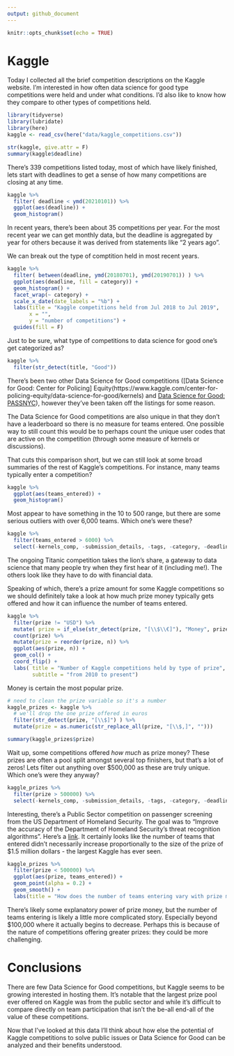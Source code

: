 ```yaml
---
output: github_document
---
```


```r
knitr::opts_chunk$set(echo = TRUE)
```

# Kaggle

Today I collected all the brief competition descriptions on the Kaggle website.  I'm interested in how often data science for good type competitions were held and under what conditions.  I'd also like to know how they compare to other types of competitions held.


```r
library(tidyverse)
library(lubridate)
library(here)
kaggle <- read_csv(here("data/kaggle_competitions.csv"))

str(kaggle, give.attr = F)
summary(kaggle$deadline)
```
  
There's 339 competitions listed today, most of which have likely finished, lets start with deadlines to get a sense of how many competitions are closing at any time.

```r
kaggle %>% 
  filter( deadline < ymd(20210101)) %>% 
  ggplot(aes(deadline)) +
  geom_histogram()
```

In recent years, there's been about 35 competitions per year.  For the most recent year we can get monthly data, but the deadline is aggregated by year for others because it was derived from statements like "2 years ago".

We can break out the type of comptition held in most recent years.

```r
kaggle %>% 
  filter( between(deadline, ymd(20180701), ymd(20190701)) ) %>% 
  ggplot(aes(deadline, fill = category)) +
  geom_histogram() +
  facet_wrap(~ category) +
  scale_x_date(date_labels = "%b") +
  labs(title = "Kaggle competitions held from Jul 2018 to Jul 2019", 
       x = "",
       y = "number of competitions") +
  guides(fill = F)
```

Just to be sure, what type of competitions to data science for good one's get categorized as?

```r
kaggle %>% 
  filter(str_detect(title, "Good"))
```

There's been two other Data Science for Good competitions ([Data Science for Good: Center for Policing] Equity(https://www.kaggle.com/center-for-policing-equity/data-science-for-good/kernels) and [Data Science for Good: PASSNYC](https://www.kaggle.com/passnyc/data-science-for-good/kernels)), however they've been taken off the listings for some reason.  

The Data Science for Good competitions are also unique in that they don't have a leaderboard so there is no measure for teams entered.  One possible way to still count this would be to perhaps count the unique user codes that are active on the competition (through some measure of kernels or discussions).


That cuts this comparison short, but we can still look at some broad summaries of the rest of Kaggle's competitions.  For instance, many teams typically enter a competition?

```r
kaggle %>% 
  ggplot(aes(teams_entered)) +
  geom_histogram()
```

Most appear to have something in the 10 to 500 range, but there are some serious outliers with over 6,000 teams.  Which one's were these?

```r
kaggle %>% 
  filter(teams_entered > 6000) %>% 
  select(-kernels_comp, -submission_details, -tags, -category, -deadline)
```

The ongoing Titanic competition takes the lion's share, a gateway to data science that many people try when they first hear of it (including me!).  The others look like they have to do with financial data.

Speaking of which, there's a prize amount for some Kaggle competitions so we should definitely take a look at how much prize money typically gets offered and how it can influence the number of teams entered.

```r
kaggle %>% 
  filter(prize != "USD") %>% 
  mutate( prize = if_else(str_detect(prize, "[\\$\\€]"), "Money", prize)) %>% 
  count(prize) %>% 
  mutate(prize = reorder(prize, n)) %>% 
  ggplot(aes(prize, n)) +
  geom_col() +
  coord_flip() +
  labs( title = "Number of Kaggle competitions held by type of prize",
        subtitle = "from 2010 to present")
```

Money is certain the most popular prize.  

```r
# need to clean the prize variable so it's a number
kaggle_prizes <- kaggle %>%
  # we'll drop the one prize offered in euros
  filter(str_detect(prize, "[\\$]") ) %>% 
  mutate(prize = as.numeric(str_replace_all(prize, "[\\$,]", "")))

summary(kaggle_prizes$prize)
```

Wait up, some competitions offered _how much_ as prize money?  These prizes are often a pool split amongst several top finishers, but that's a lot of zeros!  Lets filter out anything over $500,000 as these are truly unique.  Which one's were they anyway?

```r
kaggle_prizes %>% 
  filter(prize > 500000) %>% 
  select(-kernels_comp, -submission_details, -tags, -category, -deadline)
```

Interesting, there's a Public Sector competition on passenger screening from the US Department of Homeland Security.  The goal was to "Improve the accuracy of the Department of Homeland Security's threat recognition algorithms".  Here's a [link](https://www.kaggle.com/c/passenger-screening-algorithm-challenge).  It certainly looks like the number of teams that entered didn't necessarily increase proportionally to the size of the prize of $1.5 million dollars - the largest Kaggle has ever seen.

```r
kaggle_prizes %>% 
  filter(prize < 500000) %>% 
  ggplot(aes(prize, teams_entered)) +
  geom_point(alpha = 0.2) +
  geom_smooth() +
  labs(title = "How does the number of teams entering vary with prize money?")
```

There's likely some explanatory power of prize money, but the number of teams entering is likely a little more complicated story.  Especially beyond $100,000 where it actually begins to decrease.  Perhaps this is because of the nature of competitions offering greater prizes: they could be more challenging.

# Conclusions

There are few Data Science for Good competitions, but Kaggle seems to be growing interested in hosting them.  It's notable that the largest prize pool ever offered on Kaggle was from the public sector and while it's difficult to compare directly on team participation that isn't the be-all end-all of the value of these competitions.  

Now that I've looked at this data I'll think about how else the potential of Kaggle competitions to solve public issues or Data Science for Good can be analyzed and their benefits understood.